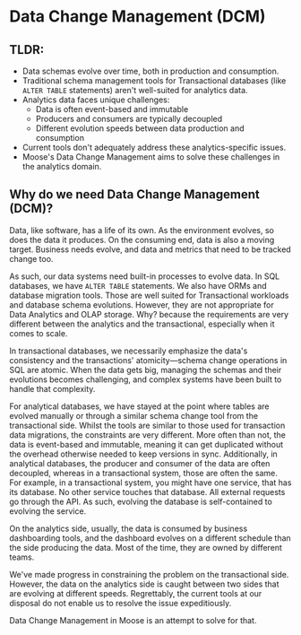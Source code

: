 # Data Change Management (DCM)

## TLDR:

- Data schemas evolve over time, both in production and consumption.
- Traditional schema management tools for Transactional databases (like `ALTER TABLE` statements) aren't well-suited for analytics data.
- Analytics data faces unique challenges:
  - Data is often event-based and immutable
  - Producers and consumers are typically decoupled
  - Different evolution speeds between data production and consumption
- Current tools don't adequately address these analytics-specific issues.
- Moose's Data Change Management aims to solve these challenges in the analytics domain.

## Why do we need Data Change Management (DCM)?

Data, like software, has a life of its own. As the environment evolves, so does the
data it produces. On the consuming end, data is also a moving target. Business needs
evolve, and data and metrics that need to be tracked change too.

As such, our data systems need built-in processes to evolve data.
In SQL databases, we have `ALTER TABLE` statements. We also have ORMs and database
migration tools. Those are well suited for Transactional workloads and database
schema evolutions. However, they are not appropriate for Data Analytics and OLAP
storage. Why? because the requirements are very different between the analytics and
the transactional, especially when it comes to scale.

In transactional databases, we necessarily emphasize the data's consistency and the
transactions' atomicity—schema change operations in SQL are atomic.
When the data gets big, managing the schemas and their evolutions becomes challenging,
and complex systems have been built to handle that complexity.

For analytical databases, we have stayed at the point where tables are evolved
manually or through a similar schema change tool from the transactional side.
Whilst the tools are similar to those used for transaction data migrations,
the constraints are very different. More often than not, the data is event-based
and immutable, meaning it can get duplicated without the overhead otherwise needed to
keep versions in sync. Additionally, in analytical databases, the producer and consumer
of the data are often decoupled, whereas in a transactional system, those are often the same.
For example, in a transactional system, you might have one service, that has its database.
No other service touches that database. All external requests go through the API. As such,
evolving the database is self-contained to evolving the service.

On the analytics side, usually, the data is consumed by business dashboarding tools,
and the dashboard evolves on a different schedule than the side producing the data.
Most of the time, they are owned by different teams.

We've made progress in constraining the problem on the transactional side. However, the
data on the analytics side is caught between two sides that are evolving at different
speeds. Regrettably, the current tools at our disposal do not enable us to resolve the
issue expeditiously.

Data Change Management in Moose is an attempt to solve for that.
